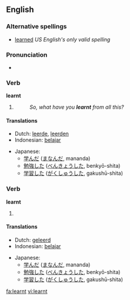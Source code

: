 ==English==

===Alternative spellings===
*[[learned]] ''US English's only valid spelling''

===Pronunciation===
{{rfap|UK}}
*{{IPA|/'lɜːnt/}}
*:{{rhymes|ɜː(r)nt}}

===Verb===
'''learnt'''

# {{UK}} {{simple past of|[[learn]]}}
#:''So, what have you '''learnt''' from all this?''

====Translations====
{{trans-top|sample past of to learn}}
*Dutch: [[leerde]], [[leerden]]
*Indonesian: [[ajar|belajar]]
{{trans-mid}}
*Japanese:
** [[学んだ]] ([[まなんだ]], mananda)
** [[勉強]]した ([[べんきょう]]した, benkyō-shita)
** [[学習]]した ([[がくしゅう]]した, gakushū-shita)
{{trans-bottom}}

===Verb===
'''learnt'''

# {{UK}} {{past participle of|[[learn]]}}

====Translations====
{{trans-top|past participle of to learn}}
*Dutch: [[geleerd]]
*Indonesian: [[ajar|belajar]]
{{trans-mid}}
*Japanese:
** [[学んだ]] ([[まなんだ]], mananda)
** [[勉強]]した ([[べんきょう]]した, benkyō-shita)
** [[学習]]した ([[がくしゅう]]した, gakushū-shita)
{{trans-bottom}}

[[fa:learnt]]
[[vi:learnt]]